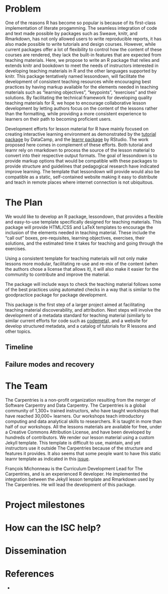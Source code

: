 

# Problem

One of the reasons R has become so popular is because of its first-class implementation of literate progamming. The seamless integration of code and text made possible by packages such as Sweave, knitr, and Rmarkdown, has not only allowed users to write reproducible reports, it has also made possible to write tutorials and design courses. However, while current packages offer a lot of flexibility to control how the content of these courses are rendered, they lack the built-in features that are expected from teaching materials. Here, we propose to write an R package that relies and extends knitr and bookdown to meet the needs of instructors interested in developing teaching materials in R and the other languages supported by knitr. This package tentatively named lessondown, will facilitate the development of consistent teaching resources while encouraging best practices by having markup available for the elements needed in teaching materials such as "learning objectives", "keypoints", "exercises" and their solutions. By facilitating the technical framework for developing quality teaching materials for R, we hope to encourage collaborative lesson development by letting authors focus on the content of the lessons rather than the formatting, while providing a more consistent experience to learners on their path to becoming proficient users.

Development efforts for lesson material for R have mainly focused on creating interactive learning environment as demonstrated by the [tutorial package](https://github.com/datacamp/tutorial) by DataCamp, and the [learnr package](https://github.com/rstudio/learnr) by RStudio. The work proposed here comes in complement of these efforts. Both tutorial and learnr rely on rmarkdown to process the source of the lesson material to convert into their respective output formats. The goal of lessondown is to provide markup options that would be compatible with these packages to provide structure and guidelines that pedagogical research have indicated improve learning. The template that lessondown will provide would also be compatible as a static, self-contained website making it easy to distribute and teach in remote places where internet connection is not ubiquitous. 



# The Plan

We would like to develop an R package, lessondown, that provides a flexible and easy-to-use template specifically designed for teaching materials. This package will provide HTML/CSS and LaTeX templates to encourage the inclusion of the elements needed in teaching material. These include the "call out" boxes,  pre-requisites, learning objectives, exercises, their solutions, and the estimated time it takes for teaching and going through the exercises.

Using a consistent template for teaching materials will not only make lessons more modular, facilitating re-use and re-mix of the content (when the authors chose a license that allows it), it will also make it easier for the community to contribute and improve the material.

The package will include ways to check the teaching material follows some of the best practices using automated checks in a way that is similar to the goodpractice package for package development. 

This package is the first step of a larger project aimed at facilitating teaching material discoverability, and attribution. Next steps will involve the development of a metadata standard for teaching material (similarly to similar current efforts for code such as [codemeta](https://codemeta.github.io)), and a website for       develop structured metadata, and a catalog of tutorials for R lessons and other topics.

## Timeline

## Failure modes and recovery

# The Team

The Carpentries is a non-profit organization resulting from the merger of Software Carpentry and Data Carpentry. The Carpentries is a global community of 1,300+ trained instructors, who have taught workshops that have reached 30,000+ learners. Our workshops teach introductory computing and data analytical skills to researchers. R is taught in more than half of our workshops. All the lessons materials are available for free, under a Creative Commons Attribution License, and have been developed by hundreds of contributors. We render our lesson material using a custom Jekyll template. This template is difficult to use, maintain, and yet instructors use it outside The Carpentries because of the structure and features it provides. It also seems that some people want to have this static learnr template as indicated in this [issue](https://github.com/rstudio/learnr/issues/114).

François Michonneau is the Curriculum Development Lead for The Carpentries, and is an experienced R developer. He implemented the integration between the Jekyll lesson template and Rmarkdown used by The Carpentries. He will lead the development of this package.

# Project milestones

# How can the ISC help?

# Dissemination

# References

* 
